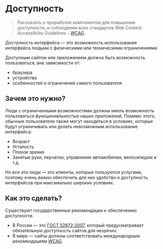 
<Meta title="Getting Start/Accessibility" />

# Доступность

> Рассказать о проработке компонентов для повышения доступности, и соблюдении всех стандартов Web Content Accessibility Guidelines - [WCAG](https://www.w3.org/WAI/standards-guidelines/wcag/).

Доступность интерфейса — это возможность использования интерфейса людьми с физическими или техническими ограничениями.

Доступным сайтом или приложением должна быть возможность пользоваться, вне зависимости от:

- браузера
- устройства
- особенностей и ограничений самого пользователя

## Зачем это нужно?
Люди с ограниченными возможностями должны иметь возможность пользоваться функциональностью наших приложений.
Помимо этого, обычные пользователи также могут находиться в условиях, которые будут ограничивать или делать невозможным использование интерфейса:

- Возраст
- Усталость
- Плохое зрение
- Занятые руки, перчатки, управление автомобилем, велосипедом и т.д.

Но все эти люди — это клиенты, которые пользуются услугами, поэтому очень важно обеспечить для них удобство и доступность интерфейсов при максимально широких условиях.

## Как это сделать?
Существуют государственные рекомендации к обеспечению доступности.

- В России — это [ГОСТ 52872‑2007](http://www.tehlit.ru/1lib_norma_doc/53/53197/index.htm), который предусматривает обязательную доступность сайтов для незрячих.
- В мире — сайты должны соответствовать международным рекомендациям [WCAG](https://www.w3.org/WAI/standards-guidelines/wcag/).
